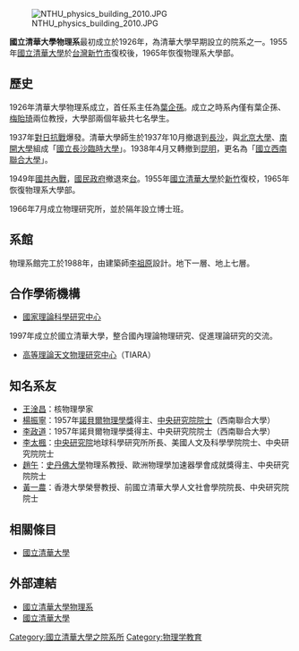 {{no footnotes|time=2017-09-14T05:19:37+00:00}}
{{refimprove|time=2017-09-14T05:19:37+00:00}}
{{coord|24|47|39|N|120|59|32|E|display=title}}

{{Otheruses|清华大学物理系|subject=位於[[臺灣|臺灣]][[新竹市|新竹]][[國立清華大學|國立清華大學]]的國立清華大學物理系|other=[[中國大陸|中國大陸]][[北京市|北京]]的清華大學物理系}}

[[File:NTHU_physics_building_2010.JPG|thumb]]

'''國立清華大學物理系'''最初成立於1926年，為清華大學早期設立的院系之一。1955年[[國立清華大學|國立清華大學]]於[[台灣|台灣]][[新竹市|新竹市]]復校後，1965年恢復物理系大學部。

== 歷史 ==
1926年清華大學物理系成立，首任系主任為[[葉企孫|葉企孫]]。成立之時系內僅有葉企孫、[[梅貽琦|梅貽琦]]兩位教授，大學部兩個年級共七名學生。

1937年[[對日抗戰|對日抗戰]]爆發。清華大學師生於1937年10月撤退到[[長沙|長沙]]，與[[北京大學|北京大學]]、[[南開大學|南開大學]]組成「[[國立長沙臨時大學|國立長沙臨時大學]]」。1938年4月又轉撤到[[昆明|昆明]]，更名為「[[國立西南聯合大學|國立西南聯合大學]]」。

1949年[[國共內戰|國共內戰]]，[[國民政府|國民政府]]撤退來[[台灣|台]]。1955年[[國立清華大學|國立清華大學]]於[[新竹市|新竹]]復校，1965年恢復物理系大學部。

1966年7月成立物理研究所，並於隔年設立博士班。

== 系館 ==
物理系館完工於1988年，由建築師[[李祖原|李祖原]]設計。地下一層、地上七層。

== 合作學術機構 ==
*[[國家理論科學研究中心|國家理論科學研究中心]]
1997年成立於國立清華大學，整合國內理論物理研究、促進理論研究的交流。
*[[高等理論天文物理研究中心|高等理論天文物理研究中心]]（TIARA）

==知名系友==
*[[王淦昌|王淦昌]]：核物理學家
*[[楊振寧|楊振寧]]：1957年[[諾貝爾物理學獎|諾貝爾物理學獎]]得主、[[中央研究院院士|中央研究院院士]]（西南聯合大學）
*[[李政道|李政道]]：1957年諾貝爾物理學獎得主、中央研究院院士（西南聯合大學）
*[[李太楓|李太楓]]：[[中央研究院|中央研究院]]地球科學研究所所長、美國人文及科學學院院士、中央研究院院士
*[[趙午_(物理學家)|趙午]]：[[史丹佛大學|史丹佛大學]]物理系教授、歐洲物理學加速器學會成就獎得主、中央研究院院士
*[[黃一農|黃一農]]：香港大學榮譽教授、前國立清華大學人文社會學院院長、中央研究院院士

== 相關條目 ==
*[[國立清華大學|國立清華大學]]

==外部連結==
*[http://www.phys.nthu.edu.tw/ 國立清華大學物理系]{{Wayback|url=http://www.phys.nthu.edu.tw/ |date=20200131124246 }}
*[http://www.nthu.edu.tw/ 國立清華大學]{{Wayback|url=http://www.nthu.edu.tw/ |date=20190317141826 }}

[[Category:國立清華大學之院系所|Category:國立清華大學之院系所]]
[[Category:物理学教育|Category:物理学教育]]